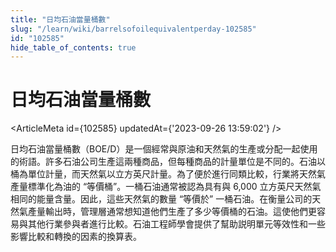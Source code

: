 ```yaml
---
title: "日均石油當量桶數"
slug: "/learn/wiki/barrelsofoilequivalentperday-102585"
id: "102585"
hide_table_of_contents: true
---
```



# 日均石油當量桶數

<ArticleMeta id={102585} updatedAt={'2023-09-26 13:59:02'} />
<div className='border-solid border-b border-t-0 my-4 border-[var(--ifm-color-gray-300)]' />

日均石油當量桶數（BOE/D）是一個經常與原油和天然氣的生產或分配一起使用的術語。許多石油公司生產這兩種商品，但每種商品的計量單位是不同的。石油以桶為單位計量，而天然氣以立方英尺計量。為了便於進行同類比較，行業將天然氣產量標準化為油的 “等價桶”。一桶石油通常被認為具有與 6,000 立方英尺天然氣相同的能量含量。因此，這些天然氣的數量 “等價於” 一桶石油。在衡量公司的天然氣產量輸出時，管理層通常想知道他們生產了多少等價桶的石油。這使他們更容易與其他行業參與者進行比較。石油工程師學會提供了幫助説明單元等效性和一些影響比較和轉換的因素的換算表。
